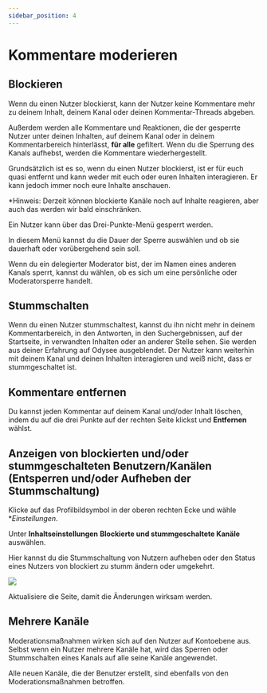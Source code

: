 ---
sidebar_position: 4
---

# Kommentare moderieren 

## Blockieren

Wenn du einen Nutzer blockierst, kann der Nutzer keine Kommentare mehr zu deinem Inhalt, deinem Kanal oder deinen Kommentar-Threads abgeben.

Außerdem werden alle Kommentare und Reaktionen, die der gesperrte Nutzer unter deinen Inhalten, auf deinem Kanal oder in deinem Kommentarbereich hinterlässt, **für alle** gefiltert. Wenn du die Sperrung des Kanals aufhebst, werden die Kommentare wiederhergestellt. 

Grundsätzlich ist es so, wenn du einen Nutzer blockierst, ist er für euch quasi entfernt und kann weder mit euch oder euren Inhalten interagieren. Er kann jedoch immer noch eure Inhalte anschauen.  

*Hinweis: Derzeit können blockierte Kanäle noch auf Inhalte reagieren, aber auch das werden wir bald einschränken.

Ein Nutzer kann über das Drei-Punkte-Menü gesperrt werden.

In diesem Menü kannst du die Dauer der Sperre auswählen und ob sie dauerhaft oder vorübergehend sein soll.

Wenn du ein delegierter Moderator bist, der im Namen eines anderen Kanals sperrt, kannst du wählen, ob es sich um eine persönliche oder Moderatorsperre handelt.

## Stummschalten

Wenn du einen Nutzer stummschaltest, kannst du ihn nicht mehr in deinem Kommentarbereich, in den Antworten, in den Suchergebnissen, auf der Startseite, in verwandten Inhalten oder an anderer Stelle sehen. Sie werden aus deiner Erfahrung auf Odysee ausgeblendet. Der Nutzer kann weiterhin mit deinem Kanal und deinen Inhalten interagieren und weiß nicht, dass er stummgeschaltet ist.

## Kommentare entfernen

Du kannst jeden Kommentar auf deinem Kanal und/oder Inhalt löschen, indem du auf die drei Punkte auf der rechten Seite klickst und **Entfernen** wählst.

## Anzeigen von blockierten und/oder stummgeschalteten Benutzern/Kanälen (Entsperren und/oder Aufheben der Stummschaltung)

Klicke auf das Profilbildsymbol in der oberen rechten Ecke und wähle **Einstellungen*.

Unter **Inhaltseinstellungen** **Blockierte und stummgeschaltete Kanäle** auswählen.

Hier kannst du die Stummschaltung von Nutzern aufheben oder den Status eines Nutzers von blockiert zu stumm ändern oder umgekehrt. 

![](https://spee.ch/c/84040915b6482d00.png)

Aktualisiere die Seite, damit die Änderungen wirksam werden.

## Mehrere Kanäle

Moderationsmaßnahmen wirken sich auf den Nutzer auf Kontoebene aus. Selbst wenn ein Nutzer mehrere Kanäle hat, wird das Sperren oder Stummschalten eines Kanals auf alle seine Kanäle angewendet.

Alle neuen Kanäle, die der Benutzer erstellt, sind ebenfalls von den Moderationsmaßnahmen betroffen.
